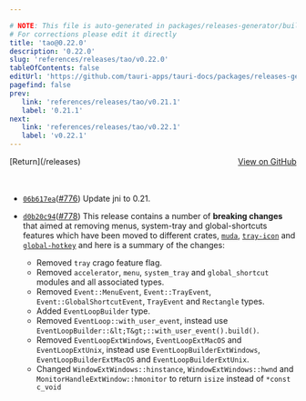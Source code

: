 ```yaml
---

# NOTE: This file is auto-generated in packages/releases-generator/build.ts
# For corrections please edit it directly
title: 'tao@0.22.0'
description: '0.22.0'
slug: 'references/releases/tao/v0.22.0'
tableOfContents: false
editUrl: 'https://github.com/tauri-apps/tauri-docs/packages/releases-generator/build.ts'
pagefind: false
prev:
   link: 'references/releases/tao/v0.21.1'
   label: '0.21.1'
next:
   link: 'references/releases/tao/v0.22.1'
   label: 'v0.22.1'
---
```


<div style="margin-bottom:3rem; display: flex; justify-content: space-between; align-items: center"><span>[Return](/releases)</span><span><a href="https://github.com/tauri-apps/tao/releases/tag/tao-v0.22.0">View on GitHub</a></span></div>

- [`06b617ea`](https://github.com/tauri-apps/tao/commit/06b617eaa2cea7039e9b71b8322b517486e3b1e5)([#776](https://github.com/tauri-apps/tao/pull/776)) Update jni to 0.21.
- [`d0b20c94`](https://github.com/tauri-apps/tao/commit/d0b20c94eaf555ba27f3cfbbf2636e3f3b036a97)([#778](https://github.com/tauri-apps/tao/pull/778)) This release contains a number of **breaking changes** that aimed at removing menus, system-tray and global-shortcuts features which have been moved to different crates, [`muda`](https://github.com/tauri-apps/muda/), [`tray-icon`](https://github.com/tauri-apps/tray-icon/) and [`global-hotkey`](https://github.com/tauri-apps/global-hotkey) and here is a summary of the changes:

  - Removed `tray` crago feature flag.
  - Removed `accelerator`, `menu`, `system_tray` and `global_shortcut` modules and all associated types.
  - Removed `Event::MenuEvent`, `Event::TrayEvent`, `Event::GlobalShortcutEvent`, `TrayEvent` and `Rectangle` types.
  - Added `EventLoopBuilder` type.
  - Removed `EventLoop::with_user_event`, instead use `EventLoopBuilder::&lt;T&gt;::with_user_event().build()`.
  - Removed `EventLoopExtWindows`, `EventLoopExtMacOS` and `EventLoopExtUnix`, instead use `EventLoopBuilderExtWindows`, `EventLoopBuilderExtMacOS` and `EventLoopBuilderExtUnix`.
  - Changed `WindowExtWindows::hinstance`, `WindowExtWindows::hwnd` and `MonitorHandleExtWindow::hmonitor` to return `isize` instead of `*const c_void`

